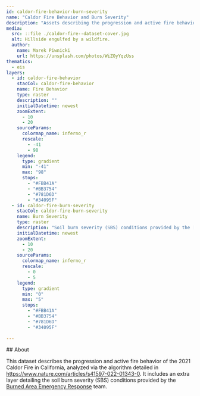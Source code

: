 ```yaml
---
id: caldor-fire-behavior-burn-severity
name: "Caldor Fire Behavior and Burn Severity"
description: "Assets describing the progression and active fire behavior of the 2021 Caldor Fire in California."
media:
  src: ::file ./caldor-fire--dataset-cover.jpg
  alt: Hillside engulfed by a wildfire.
  author:
    name: Marek Piwnicki
    url: https://unsplash.com/photos/WiZOyYqzUss
thematics:
  - eis
layers:
  - id: caldor-fire-behavior
    stacCol: caldor-fire-behavior
    name: Fire Behavior
    type: raster
    description: ""
    initialDatetime: newest
    zoomExtent:
      - 10
      - 20
    sourceParams:
      colormap_name: inferno_r
      rescale:
        - -41
        - 98
    legend:
      type: gradient
      min: "-41"
      max: "98"
      stops:
        - "#FBB41A"
        - "#BB3754"
        - "#781D6D"
        - "#34095F"
  - id: caldor-fire-burn-severity
    stacCol: caldor-fire-burn-severity
    name: Burn Severity
    type: raster
    description: "Soil burn severity (SBS) conditions provided by the [Burned Area Emergency Response](https://burnseverity.cr.usgs.gov/baer/) team"
    initialDatetime: newest
    zoomExtent:
      - 10
      - 20
    sourceParams:
      colormap_name: inferno_r
      rescale:
        - 0
        - 5
    legend:
      type: gradient
      min: "0"
      max: "5"
      stops:
        - "#FBB41A"
        - "#BB3754"
        - "#781D6D"
        - "#34095F"
  
---
```


<Block>
<Prose>
  ## About

  This dataset describes the progression and active fire behavior of the 2021 Caldor Fire in California, analyzed via the algorithm detailed in https://www.nature.com/articles/s41597-022-01343-0. It includes an extra layer detailing the soil burn severity (SBS) conditions provided by the [Burned Area Emergency Response](https://burnseverity.cr.usgs.gov/baer/) team.
</Prose>
</Block>
